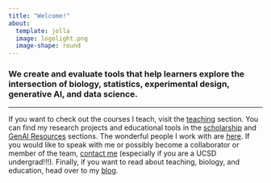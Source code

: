 ```yaml
---
title: "Welcome!"
about:
  template: jolla
  image: logolight.png
  image-shape: round
---
```


### We create and evaluate tools that help learners explore the intersection of biology, statistics, experimental design, generative AI, and data science.

------------------------------------------------------------------------

If you want to check out the courses I teach, visit the [teaching](/teaching.qmd) section. You can find my research projects and educational tools in the [scholarship](/scholarship.qmd) and [GenAI Resources](/genai.qmd) sections. The wonderful people I work with are [here](/people.qmd). If you would like to speak with me or possibly become a collaborator or member of the team, [contact me](/contact.qmd) (especially if you are a UCSD undergrad!!!). Finally, if you want to read about teaching, biology, and education, head over to my [blog](/blog.qmd).
